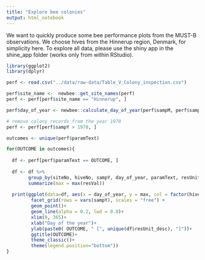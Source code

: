 ```yaml
---
title: "Explore bee colonies"
output: html_notebook
---
```


We want to quickly produce some bee performance plots from the MUST-B observations. We choose hives from the Hinnerup region, Denmark, for simplicity here. 
To explore all data, please use the shiny app in the shine_app folder (works only from within RStudio).

```r
library(ggplot2)
library(dplyr)

perf <- read.csv("../data/raw-data/Table_V_Colony_inspection.csv")

perf$site_name <-  newbee::get_site_names(perf)
perf <- perf[perf$site_name == "Hinnerup", ]

perf$day_of_year <- newbee::calculate_day_of_year(perf$sampM, perf$sampD)

# remove colony records from the year 1970 
perf <- perf[perf$sampY > 1970, ] 

outcomes <- unique(perf$paramText)

for(OUTCOME in outcomes){
  
  df <- perf[perf$paramText == OUTCOME, ]
  
  df <- df %>%
        group_by(siteNo, hiveNo, sampY, day_of_year, paramText, resUnit_desc) %>%
        summarize(max = max(resVal))
  
  print(ggplot(data=df, aes(x = day_of_year, y = max, col = factor(hiveNo))) +
         facet_grid(rows = vars(sampY), scales = "free") +
         geom_point()+
         geom_line(alpha = 0.2, lwd = 0.8)+
         xlim(0, 365)+
         xlab("Day of the year")+
         ylab(paste0( OUTCOME, " [", unique(df$resUnit_desc), "]"))+
         ggtitle(OUTCOME)+
         theme_classic()+
         theme(legend.position="bottom"))
}
```

